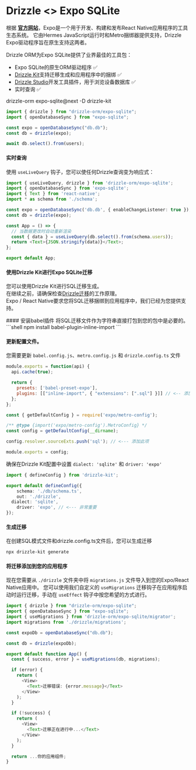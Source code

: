 

# Drizzle \<\> Expo SQLite
根据 **[官方网站](https://expo.dev/)**，Expo是一个用于开发、构建和发布React Native应用程序的工具生态系统。 
它由Hermes JavaScript运行时和Metro捆绑器提供支持，Drizzle Expo驱动程序旨在原生支持这两者。  
  
Drizzle ORM为Expo SQLite提供了业界最佳的工具包：
- Expo SQLite的原生ORM驱动程序 ✅
- [Drizzle Kit](/docs/kit-overview)支持迁移生成和应用程序中的捆绑 ✅
- [Drizzle Studio](https://github.com/drizzle-team/drizzle-studio-expo)开发工具插件，用于浏览设备数据库 ✅
- 实时查询 ✅
  
<Npm>
drizzle-orm expo-sqlite@next
-D drizzle-kit 
</Npm>

```ts
import { drizzle } from "drizzle-orm/expo-sqlite";
import { openDatabaseSync } from "expo-sqlite";

const expo = openDatabaseSync("db.db");
const db = drizzle(expo);

await db.select().from(users);
```
#### 实时查询
使用 `useLiveQuery` 钩子，您可以使任何Drizzle查询变为响应式：
```ts
import { useLiveQuery, drizzle } from 'drizzle-orm/expo-sqlite';
import { openDatabaseSync } from 'expo-sqlite';
import { Text } from 'react-native';
import * as schema from './schema';

const expo = openDatabaseSync('db.db', { enableChangeListener: true }); // <-- 启用更改监听器
const db = drizzle(expo);

const App = () => {
  // 当数据更改时自动重新渲染
  const { data } = useLiveQuery(db.select().from(schema.users));
  return <Text>{JSON.stringify(data)}</Text>;
};

export default App;
```

#### 使用Drizzle Kit进行Expo SQLite迁移
您可以使用Drizzle Kit进行SQL迁移生成。  
在继续之前，请确保检查[Drizzle迁移](/docs/kit-overview)的工作原理。  
Expo / React Native要求您将SQL迁移捆绑到应用程序中，我们已经为您提供支持。  

<Steps>
#### 安装babel插件
将SQL迁移文件作为字符串直接打包到您的包中是必要的。
```shell
npm install babel-plugin-inline-import
```

#### 更新配置文件。
您需要更新 `babel.config.js`、`metro.config.js` 和 `drizzle.config.ts` 文件
```js filename='babel.config.js'
module.exports = function(api) {
  api.cache(true);

  return {
    presets: ['babel-preset-expo'],
    plugins: [["inline-import", { "extensions": [".sql"] }]] // <-- 添加此项
  };
};
```

```js filename="metro.config.js"
const { getDefaultConfig } = require('expo/metro-config');

/** @type {import('expo/metro-config').MetroConfig} */
const config = getDefaultConfig(__dirname);

config.resolver.sourceExts.push('sql'); // <--- 添加此项

module.exports = config;
```

确保在Drizzle Kit配置中设置 `dialect: 'sqlite'` 和 `driver: 'expo'`
```ts filename="drizzle.config.ts"
import { defineConfig } from 'drizzle-kit';

export default defineConfig({
	schema: './db/schema.ts',
	out: './drizzle',
  dialect: 'sqlite',
	driver: 'expo', // <--- 非常重要
});
```

#### 生成迁移
在创建SQL模式文件和drizzle.config.ts文件后，您可以生成迁移
```bash
npx drizzle-kit generate
```

#### 将迁移添加到您的应用程序
现在您需要从 `./drizzle` 文件夹中将 `migrations.js` 文件导入到您的Expo/React Native应用中。 
您可以使用我们自定义的 `useMigrations` 迁移钩子在应用程序启动时运行迁移，手动在 `useEffect` 钩子中按您希望的方式进行。

```ts filename="App.tsx"
import { drizzle } from "drizzle-orm/expo-sqlite";
import { openDatabaseSync } from "expo-sqlite";
import { useMigrations } from 'drizzle-orm/expo-sqlite/migrator';
import migrations from './drizzle/migrations';

const expoDb = openDatabaseSync("db.db");

const db = drizzle(expoDb);

export default function App() {
  const { success, error } = useMigrations(db, migrations);

  if (error) {
    return (
      <View>
        <Text>迁移错误: {error.message}</Text>
      </View>
    );
  }

  if (!success) {
    return (
      <View>
        <Text>迁移正在进行中...</Text>
      </View>
    );
  }

  return ...你的应用组件;
}
```
</Steps>